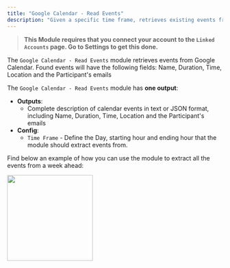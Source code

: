 ```yaml
---
title: "Google Calendar - Read Events"
description: "Given a specific time frame, retrieves existing events from Google Calendar"
---
```


> **This Module requires that you connect your account to the `Linked Accounts` page. Go to Settings to get this done.**

The `Google Calendar - Read Events` module retrieves events from Google Calendar. Found events will have the following fields: Name, Duration, Time, Location and the Participant's emails

The `Google Calendar - Read Events` module has **one output**:

- **Outputs**:
  - Complete description of calendar events in text or JSON format, including Name, Duration, Time, Location and the Participant's emails
- **Config**:
  - `Time Frame` - Define the Day, starting hour and ending hour that the module should extract events from.

Find below an example of how you can use the module to extract all the events from a week ahead:

<img height="200" src="/images/GCReadEvents.png" />
